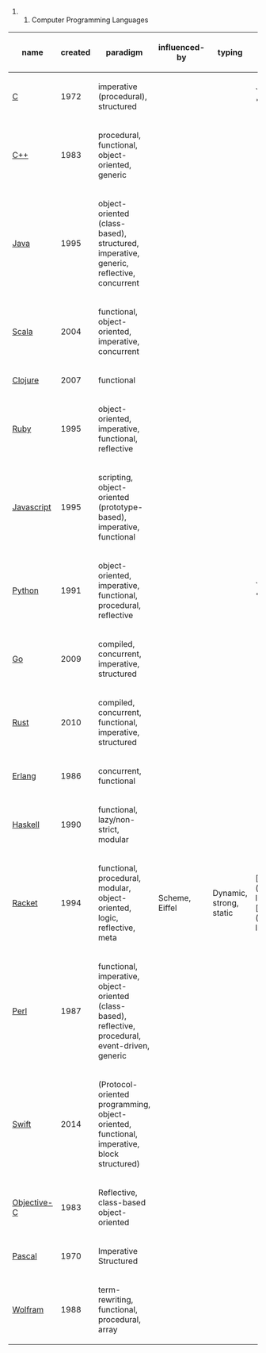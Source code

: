 ## Computer Programming Languages

{| class="wikitable"
|-
! name
! created
! paradigm
! influenced-by
! typing
! function definition
|-
| [[C_(programming_language)|C]]
| 1972
| imperative (procedural), structured
|
|
| `int main ( int argc , char *argv[]) {}`
|-
| [[C%2B%2B|C++]]
| 1983
| procedural, functional, object-oriented, generic
|
|
|
|-
| [[Java_(programming_language)|Java]]
| 1995
| object-oriented (class-based), structured, imperative, generic, reflective, concurrent
|
|
|
|-
| [[Scala_(programming_language)|Scala]]
| 2004
| functional, object-oriented, imperative, concurrent
|
|
|
|-
| [[Clojure|Clojure]]
| 2007
| functional
|
|
|
|-
| [[Ruby_(programming_language)|Ruby]]
| 1995
| object-oriented, imperative, functional, reflective
|
|
|
|-
| [[JavaScript|Javascript]]
| 1995
| scripting, object-oriented (prototype-based), imperative, functional
|
|
|
|-
| [[Python_(programming_language)|Python]]
| 1991
| object-oriented, imperative, functional, procedural, reflective
|
|
| `def main(*args, **kwargs):`
|-
| [[Go_(programming_language)|Go]]
| 2009
| compiled, concurrent, imperative, structured
|
|
|
|-
| [[Rust_(programming_language)|Rust]]
| 2010
| compiled, concurrent, functional, imperative, structured
|
|
|
|-
| [[Erlang_(programming_language)|Erlang]]
| 1986
| concurrent, functional
|
|
|
|-
| [[Haskell_(programming_language)|Haskell]]
| 1990
| functional, lazy/non-strict, modular
|
|
|
|-
| [[Racket_(programming_language)|Racket]]
| 1994
| functional, procedural, modular, object-oriented, logic, reflective, meta
| Scheme, Eiffel
| Dynamic, strong, static
| [lambda](https://docs.racket-lang.org/guide/lambda.html), [define](https://docs.racket-lang.org/guide/define.html)
|-
| [[Perl_6|Perl]]
| 1987
| functional, imperative, object-oriented (class-based), reflective, procedural, event-driven, generic
|
|
|
|-
| [[Swift_(programming_language)|Swift]]
| 2014
| (Protocol-oriented programming, object-oriented, functional, imperative, block structured)
|
|
|
|-
| [[Objective-C|Objective-C]]
| 1983
| Reflective, class-based object-oriented
|
|
|
|-
| [[Pascal_(programming_language)|Pascal]]
| 1970
| Imperative Structured
|
|
|
|-
| [[Wolfram_Language|Wolfram]]
| 1988
| term-rewriting, functional, procedural, array
|
|
|}
